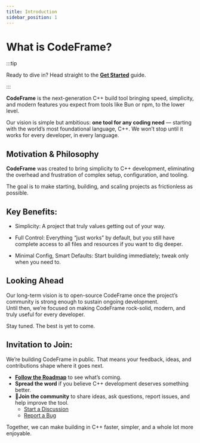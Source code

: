 ```yaml
---
title: Introduction
sidebar_position: 1
---
```


# What is CodeFrame?

:::tip

Ready to dive in? Head straight to the [**Get Started**](/docs/getting-started) guide.

:::

**CodeFrame** is the next-generation C++ build tool bringing speed, simplicity, and
modern features you expect from tools like Bun or npm, to the lower level.

Our vision is simple but ambitious: **one tool for any coding need** — starting with the world’s most foundational language, C++. We won’t stop until it works for every developer, in every language.

## Motivation & Philosophy

**CodeFrame** was created to bring simplicity to C++ development, eliminating
the overhead and frustration of complex setup, configuration, and tooling.

The goal is to make starting, building, and scaling projects as frictionless as possible.

## Key Benefits:

- Simplicity: A project that truly values getting out of your way.

- Full Control: Everything “just works” by default, but you still have complete access to all files and resources if you want to dig deeper.

- Minimal Config, Smart Defaults: Start building immediately; tweak only when you need to.

## Looking Ahead

Our long-term vision is to open-source CodeFrame once the project’s community is strong enough to sustain ongoing development.  
Until then, we’re focused on making CodeFrame rock-solid, modern, and truly useful for every developer.

Stay tuned. The best is yet to come.

## Invitation to Join:

We’re building CodeFrame in public. That means your feedback, ideas, and contributions shape where it goes next.

- [**Follow the Roadmap**](../roadmap) to see what’s coming.
- **Spread the word** if you believe C++ development deserves something better.
- 💬**Join the community** to share ideas, ask questions, report issues, and help improve the tool.
  - [Start a Discussion](https://github.com/Xtreme-Studios-Inc/CodeFrameDocs/discussions)
  - [Report a Bug](https://github.com/Xtreme-Studios-Inc/CodeFrameDocs/issues)

Together, we can make building in C++ faster, simpler, and a whole lot more enjoyable.
